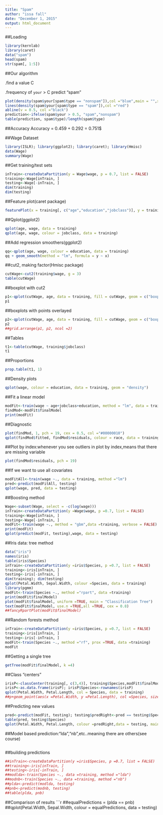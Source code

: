---
title: "Spam"
author: "issa fall"
date: "December 1, 2015"
output: html_document
---

##Loading
```{r loading,echo=TRUE}
library(kernlab)
library(caret)
data("spam")
head(spam)
str(spam[, 1:5])
```
##Our algorithm

.find a value C

.frequency of `your` > C predict "spam"
```{r prediction,echo=TRUE}
plot(density(spam$your[spam$type == "nonspam"]),col ="blue",main = "",xlab = "Frequency of `your`")
lines(density(spam$your[spam$type == "spam"]),col ="red")
abline(v = 0.5, col ="black")
prediction<-ifelse(spam$your > 0.5, "spam","nonspam")
table(prediction, spam$type)/length(spam$type)
```
##Accuracy
Accuracy = 0.459 + 0.292 = 0.751$

##Wage Dataset
```{r Wage,echo=TRUE}
library(ISLR); library(ggplot2); library(caret); library(Hmisc)
data(Wage)
summary(Wage)
```
##Get training/test sets
```{r,echo=TRUE}
inTrain<-createDataPartition(y = Wage$wage, p = 0.7, list = FALSE)
training<-Wage[inTrain, ]
testing<-Wage[-inTrain, ]
dim(training)
dim(testing)
```
##Feature plot(caret package)
```{r,echo=TRUE}
featurePlot(x = training[, c("age","education","jobclass")], y = training$wage, plot = "pairs")
```


##Qplot(ggplot2)
```{r,echo=TRUE}
qplot(age, wage, data = training)
qplot(age, wage, colour = jobclass, data = training)
```


##Add regression smoothers(ggplot2)
```{r,echo=TRUE}
qq<-qplot(age, wage, colour = education, data = training)
qq + geom_smooth(method = "lm", formula = y ~ x)
```


##cut2, making factor(Hmisc package)
```{r,echo=TRUE}
cutWage<-cut2(training$wage, g = 3)
table(cutWage)
```


##boxplot with cut2
```{r,echo=TRUE}
p1<-qplot(cutWage, age, data = training, fill = cutWage, geom = c("boxplot"))
p1
```


##boxplots with points overlayed
```{r,echo=TRUE}
p2<-qplot(cutWage, age, data = training, fill = cutWage, geom = c("boxplot","jitter"))
p2
##grid.arrange(p1, p2, ncol =2)
```
##Tables
```{r,echo=TRUE}
t1<-table(cutWage, training$jobclass)
t1
```
##Proportions
```{r,echo=TRUE}
prop.table(t1, 1)
```
##Density plots
```{r,echo=TRUE}
qplot(wage, colour = education, data = training, geom = "density")
```
##Fit a linear model
```{r linear model,echo=TRUE}
modFit<-train(wage ~ age+jobclass+education, method = "lm", data = training)
findMod<-modFit$finalModel
print(modFit)
```
##Diagnostic
```{r diagnostic,echo=TRUE}
plot(findMod, 1, pch = 19, cex = 0.5, col ="#00000010")
qplot(findMod$fitted, findMod$residuals, colour = race, data = training)
```

##Plot by index:whenever you see outliers in plot by index,means that there are missing variable
```{r plot index,echo=TRUE}
plot(findMod$residuals, pch = 19)
```


##If we want to use all covariates
```{r include all variables,echo=TRUE}
modFitAll<-train(wage ~., data = training, method ="lm")
pred<-predict(modFitAll, testing)
qplot(wage, pred, data = testing)
```


##Boosting method
```{r boost,echo=TRUE}
Wage<-subset(Wage, select = -c(log(wage)))
inTrain<-createDataPartition(y =Wage$wage, p =0.7, list = FALSE)
training<-Wage[inTrain, ]
testing<-Wage[-inTrain, ]
modFit<-train(wage ~., method = "gbm",data =training, verbose = FALSE)
print(modFit)
qplot(predict(modFit, testing),wage, data = testing)
```


##Iris data: tree method
```{r,echo=TRUE}
data("iris")
names(iris)
table(iris$Species)
inTrain<-createDataPartition(y =iris$Species, p =0.7, list = FALSE)
training<-iris[inTrain, ]
testing<-iris[-inTrain, ]
dim(training); dim(testing)
qplot(Petal.Width, Sepal.Width, colour =Species, data = training)
library(pgmm)
modFit<-train(Species ~., method ="rpart", data =training)
print(modFit$finalModel)
plot(modFit$finalModel, uniform =TRUE, main = "Classification Tree")
text(modFit$finalModel, use.n =TRUE,all =TRUE, cex = 0.8)
##fancyRpartPlot(modFit$finalModel)
```


##Random forests method
```{r,echo=TRUE}
inTrain<-createDataPartition(y =iris$Species, p =0.7, list = FALSE)
training<-iris[inTrain, ]
testing<-iris[-inTrain, ]
modFit<-train(Species ~., method ="rf", prox =TRUE, data =training)
modFit
```
##Getting a single tree
```{r,echo=TRUE}
getTree(modFit$finalModel, k =4)
```
##Class "centers"
```{r,echo=TRUE}
irisP<-classCenter(training[, c(3,4)], training$Species,modFit$finalModel$prox)
irisP<-as.data.frame(irisP); irisP$Species<-rownames(irisP)
qplot(Petal.Width, Petal.Length, col = Species, data = training)
##p+geom_point(aes(x =Petal.Width, y =Petal.Length), col =Species, size =5,shape =4, data =irisP)
```


##Predicting new values
```{r,echo=TRUE}
pred<-predict(modFit, testing); testing$predRight<-pred == testing$Species
table(pred, testing$Species)
qplot(Petal.Width, Petal.Length, colour =predRight,data = testing, main = "newdata Predictions")
```


##Model based prediction:"lda","nb",etc..meaning there are others(see course)
```{r,echo=TRUE}
```
##building predictions
```{r,echo=TRUE}
##inTrain<-createDataPartition(y =iris$Species, p =0.7, list = FALSE)
##training<-iris[inTrain, ]
##testing<-iris[-inTrain, ]
##modlda<-train(Species ~., data =training, method ="lda")
##modnb<-train(Species ~., data =training, method ="nb")
##plda<-predict(modlda, testing)
##pnb<-predict(modnb, testing)
##table(plda, pnb)
```

##Comparison of results
```{r,echo=TRUE}
##equalPredictions = (plda == pnb)
##qplot(Petal.Width, Sepal.Width, colour = equalPredictions, data = testing)







